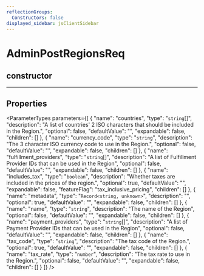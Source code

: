 ```yaml
---
reflectionGroups:
  Constructors: false
displayed_sidebar: jsClientSidebar
---
```



# AdminPostRegionsReq

## constructor

___

## Properties

<ParameterTypes parameters={[
  {
    "name": "countries",
    "type": "`string`[]",
    "description": "A list of countries' 2 ISO characters that should be included in the Region.",
    "optional": false,
    "defaultValue": "",
    "expandable": false,
    "children": []
  },
  {
    "name": "currency_code",
    "type": "`string`",
    "description": "The 3 character ISO currency code to use in the Region.",
    "optional": false,
    "defaultValue": "",
    "expandable": false,
    "children": []
  },
  {
    "name": "fulfillment_providers",
    "type": "`string`[]",
    "description": "A list of Fulfillment Provider IDs that can be used in the Region",
    "optional": false,
    "defaultValue": "",
    "expandable": false,
    "children": []
  },
  {
    "name": "includes_tax",
    "type": "`boolean`",
    "description": "Whether taxes are included in the prices of the region.",
    "optional": true,
    "defaultValue": "",
    "expandable": false,
    "featureFlag": "tax_inclusive_pricing",
    "children": []
  },
  {
    "name": "metadata",
    "type": "`Record<string, unknown>`",
    "description": "",
    "optional": true,
    "defaultValue": "",
    "expandable": false,
    "children": []
  },
  {
    "name": "name",
    "type": "`string`",
    "description": "The name of the Region",
    "optional": false,
    "defaultValue": "",
    "expandable": false,
    "children": []
  },
  {
    "name": "payment_providers",
    "type": "`string`[]",
    "description": "A list of Payment Provider IDs that can be used in the Region",
    "optional": false,
    "defaultValue": "",
    "expandable": false,
    "children": []
  },
  {
    "name": "tax_code",
    "type": "`string`",
    "description": "The tax code of the Region.",
    "optional": true,
    "defaultValue": "",
    "expandable": false,
    "children": []
  },
  {
    "name": "tax_rate",
    "type": "`number`",
    "description": "The tax rate to use in the Region.",
    "optional": false,
    "defaultValue": "",
    "expandable": false,
    "children": []
  }
]} />
